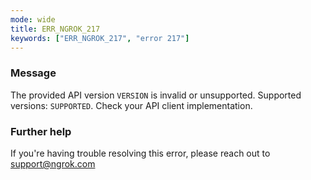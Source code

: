 ```yaml
---
mode: wide
title: ERR_NGROK_217
keywords: ["ERR_NGROK_217", "error 217"]
---
```


### Message

The provided API version `VERSION` is invalid or unsupported. Supported versions: `SUPPORTED`. Check your API client implementation.

### Further help

If you're having trouble resolving this error, please reach out to [support@ngrok.com](mailto:support@ngrok.com?subject=Help%20with%20ERR_NGROK_217)
